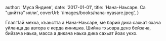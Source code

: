 
  author: 'Муса Яндиев',
  date: '2017-01-01',
  title: 'Нана-Наьсаре. Са "шийтта" илли',
  coverUrl: '/images/books/nana-nyasare.jpeg',
}


Глалг1ай мехка, къаьстта а Нана-Наьсаре, ме барий дика сахьат яхача уйланца да автора е керда кинишка. Шийна тхьовра денз бейзача, бийзача наьха, масса а дикача наьха дика сахьат йоах укхо.

